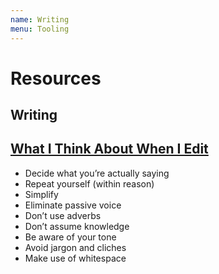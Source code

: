 ```yaml
---
name: Writing
menu: Tooling
---
```


# Resources

## Writing

## **[What I Think About When I Edit](https://evaparish.com/blog/how-i-edit)**

- Decide what you’re actually saying
- Repeat yourself (within reason)
- Simplify
- Eliminate passive voice
- Don’t use adverbs
- Don’t assume knowledge
- Be aware of your tone
- Avoid jargon and cliches
- Make use of whitespace
